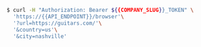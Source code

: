 ```bash
$ curl -H "Authorization: Bearer ${{COMPANY_SLUG}}_TOKEN" \
  'https://{{API_ENDPOINT}}/browser'\
  '?url=https://guitars.com/'\
  '&country=us'\
  '&city=nashville'
```
